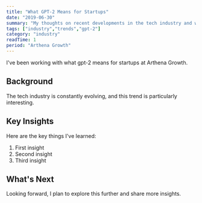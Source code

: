 ```yaml
---
title: "What GPT-2 Means for Startups"
date: "2019-06-30"
summary: "My thoughts on recent developments in the tech industry and what they mean for developers."
tags: ["industry","trends","gpt-2"]
category: "industry"
readTime: 1
period: "Arthena Growth"
---
```


I've been working with what gpt-2 means for startups at Arthena Growth.

## Background

The tech industry is constantly evolving, and this trend is particularly interesting.

## Key Insights

Here are the key things I've learned:

1. First insight
2. Second insight
3. Third insight

## What's Next

Looking forward, I plan to explore this further and share more insights.

